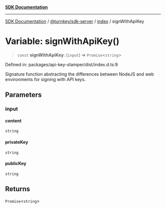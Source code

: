 [**SDK Documentation**](../../../../README.mdx)

***

[SDK Documentation](../../../../packages.mdx) / [@turnkey/sdk-server](../../README.mdx) / [index](../README.mdx) / signWithApiKey

# Variable: signWithApiKey()

> `const` **signWithApiKey**: (`input`) => `Promise`\<`string`\>

Defined in: packages/api-key-stamper/dist/index.d.ts:9

Signature function abstracting the differences between NodeJS and web environments for signing with API keys.

## Parameters

### input

#### content

`string`

#### privateKey

`string`

#### publicKey

`string`

## Returns

`Promise`\<`string`\>
